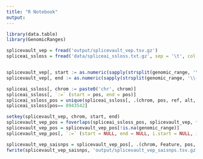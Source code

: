 ```yaml
---
title: "R Notebook"
output: 
---
```


```r
library(data.table)
library(GenomicRanges)
```


```r
splicevault_vep = fread('output/splicevault_vep.tsv.gz')
spliceai_ssloss = fread('data/spliceai_ssloss.txt.gz', sep = '\t', col.names = c('chrom', 'pos', NA, 'ref', 'alt', NA, NA, 'score'))


splicevault_vep[, start := as.numeric(sapply(strsplit(genomic_range, '\\-'), '[[', 1))]
splicevault_vep[, end := as.numeric(sapply(strsplit(genomic_range, '\\-'), '[[', 2))]

spliceai_ssloss[, chrom := paste0('chr', chrom)]
spliceai_ssloss[, `:=` (start = pos, end = pos)]
spliceai_ssloss_pos = unique(spliceai_ssloss[, .(chrom, pos, ref, alt, start, end)])
spliceai_ssloss[pos== 8943542]

setkey(splicevault_vep, chrom, start, end)
splicevault_vep_pos = foverlaps(spliceai_ssloss_pos, splicevault_vep, type = 'within')
splicevault_vep_pos = splicevault_vep_pos[!is.na(genomic_range)]
splicevault_vep_pos[, `:=` (start = NULL, end = NULL, i.start = NULL, i.end = NULL)]

splicevault_vep_saisnps = splicevault_vep_pos[, .(chrom, Feature, pos, ref, alt, sv_annotatedSplicingSampleCount, sv_top4_outOfFrame, sv_top1, sv_top2, sv_top3, sv_top4)]
fwrite(splicevault_vep_saisnps, 'output/splicevault_vep_saisnps.tsv.gz')

```

